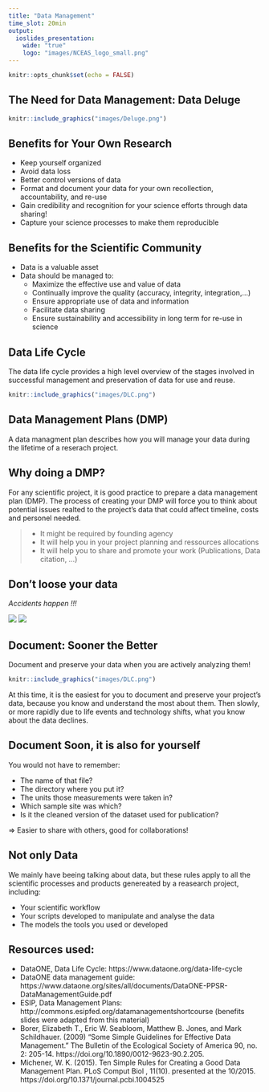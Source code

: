 ```yaml
---
title: "Data Management"
time_slot: 20min
output:
  ioslides_presentation:
    wide: "true"
    logo: "images/NCEAS_logo_small.png"
---
```


```r
knitr::opts_chunk$set(echo = FALSE)
```

## The Need for Data Management: Data Deluge

```r
knitr::include_graphics("images/Deluge.png")
```


## Benefits for Your Own Research

- Keep yourself organized
- Avoid data loss
- Better control versions of data
- Format and document your data for your own recollection, accountability, and re-use
- Gain credibility and recognition for your science efforts through data sharing!
- Capture your science processes to make them reproducible


## Benefits for the Scientific Community

- Data is a valuable asset 
- Data should be managed to:
  - Maximize the effective use and value of data
  - Continually improve the quality (accuracy, integrity, integration,...) 
  - Ensure appropriate use of data and information
  - Facilitate data sharing 
  - Ensure sustainability and accessibility in long term for re-use in science


## Data Life Cycle

The data life cycle provides a high level overview of the stages involved in successful management and preservation of data for use and reuse.

```r
knitr::include_graphics("images/DLC.png")
```


## Data Management Plans (DMP)

A data managment plan describes how you will manage your data during the lifetime of a reserach project.


## Why doing a DMP?

For any scientific project, it is good practice to prepare a data management plan (DMP). The process of creating your DMP will force you to think about potential issues realted to the project's data that could affect timeline, costs and personel needed.

>- It might be required by founding agency
>- It will help you in your project planning and ressources allocations
>- It will help you to share and promote your work (Publications, Data citation, ...)


## Don't loose your data

*Accidents happen !!!*

![](images/broken-laptop.png) ![](images/screen-keyboard.png)


## Document: Sooner the Better

Document and preserve your data when you are actively analyzing them! 

```r
knitr::include_graphics("images/DLC.png")
```

<div class="notes">
At this time, it is the easiest for you to document and preserve your project’s data, because you know and understand the most about them. Then slowly, or more rapidly due to life events and technology shifts, what you know about the data declines.
</div>


## Document Soon, it is also for yourself {.build}

You would not have to remember:

- The name of that file?
- The directory where you put it?
- The units those measurements were taken in?
- Which sample site was which?
- Is it the cleaned version of the dataset used for publication?

=> Easier to share with others, good for collaborations!


## Not only Data

We mainly have beeing talking about data, but these rules apply to all the scientific processes and products genereated by a reasearch project, including:

- Your scientific workflow
- Your scripts developed to manipulate and analyse the data
- The models the tools you used or developed


## Resources used:

- DataONE, Data Life Cycle: https://www.dataone.org/data-life-cycle
- DataONE data management guide: https://www.dataone.org/sites/all/documents/DataONE-PPSR-DataManagementGuide.pdf
- ESIP, Data Management Plans: http://commons.esipfed.org/datamanagementshortcourse (benefits slides were adapted from this material)
- Borer, Elizabeth T., Eric W. Seabloom, Matthew B. Jones, and Mark Schildhauer. (2009) "Some Simple Guidelines for Effective Data Management." The Bulletin of the Ecological Society of America 90, no. 2: 205-14. https://doi.org/10.1890/0012-9623-90.2.205.
- Michener, W. K. (2015). Ten Simple Rules for Creating a Good Data Management Plan. PLoS Comput Biol , 11(10). presented at the 10/2015.  https://doi.org/10.1371/journal.pcbi.1004525
